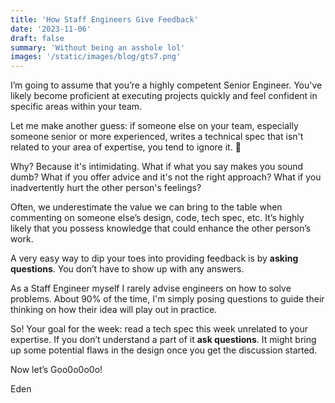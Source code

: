 ```yaml
---
title: 'How Staff Engineers Give Feedback'
date: '2023-11-06'
draft: false
summary: 'Without being an asshole lol'
images: '/static/images/blog/gts7.png'
---
```

I’m going to assume that you’re a highly competent Senior Engineer. You've likely become proficient at executing projects quickly and feel confident in specific areas within your team.

Let me make another guess: if someone else on your team, especially someone senior or more experienced, writes a technical spec that isn't related to your area of expertise, you tend to ignore it. 😬

Why? Because it's intimidating. What if what you say makes you sound dumb? What if you offer advice and it's not the right approach? What if you inadvertently hurt the other person's feelings?

Often, we underestimate the value we can bring to the table when commenting on someone else’s design, code, tech spec, etc. It’s highly likely that you possess knowledge that could enhance the other person’s work.

A very easy way to dip your toes into providing feedback is by **asking questions**. You don’t have to show up with any answers.

As a Staff Engineer myself I rarely advise engineers on how to solve problems. About 90% of the time, I'm simply posing questions to guide their thinking on how their idea will play out in practice.

So! Your goal for the week: read a tech spec this week unrelated to your expertise. If you don’t understand a part of it **ask questions**. It might bring up some potential flaws in the design once you get the discussion started.

Now let’s Goo0o0o0o!

Eden